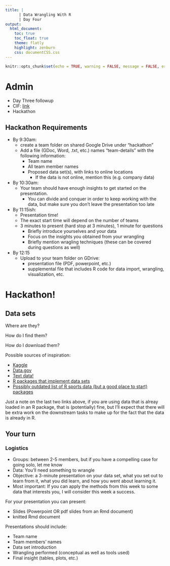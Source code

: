 ```yaml
---
title: | 
      | Data Wrangling With R
      | Day Four
output:
  html_document:
    toc: true
    toc_float: true
    theme: flatly
    highlight: zenburn
    css: documentCSS.css
---
```



```r
knitr::opts_chunk$set(echo = TRUE, warning = FALSE, message = FALSE, error = FALSE, comment = "")
```

# Admin

- Day Three followup
- CIF: [link](https://cif.nd.edu/)
- Hackathon 

## Hackathon Requirements

- By 9:30am:
  - create a team folder on shared Google Drive under "hackathon"
  - Add a file (GDoc, Word, .txt, etc.) names "team-details" with the following information:
    - Team name
    - All team member names
    - Proposed data set(s), with links to online locations
      - If the data is not online, mention this (e.g. company data)
- By 10:30am:
  - Your team should have enough insights to get started on the presentation. 
    - You can divide and conquer in order to keep working with the data, but make sure you don't leave the presentation too late
- By 11:15ish:
  - Presentation time!
  - The exact start time will depend on the number of teams
  - 3 minutes to present (hard stop at 3 minutes), 1 minute for questions
    - Briefly introduce yourselves and your data
    - Focus on the insights you obtained from your wrangling
    - Briefly mention wragling techniques (these can be covered during questions as well)
- By 12:15
  - Upload to your team folder on GDrive:
    - presentation file (PDF, powerpoint, etc.)
    - supplemental file that includes R code for data import, wrangling, visualization, etc. 

# Hackathon!

## Data sets

Where are they?

How do I find them? 

How do I download them? 

Possible sources of inspiration:

- [Kaggle](https://www.kaggle.com/datasets)
- [Data.gov](https://www.data.gov/open-gov/) 
- [Text data!](https://github.com/niderhoff/nlp-datasets) 
- [R packages that implement data sets](https://www.computerworld.com/article/3109890/these-r-packages-import-sports-weather-stock-data-and-more.html)
- [Possibly outdated list of R sports data (but a good place to start) packages](https://www.r-bloggers.com/sports-data-and-r-scope-for-a-thematic-rather-than-task-view-living-post/)


Just a note on the last two links above, if you are using data that is alreay loaded in an R package, that is (potentially) fine, but I'll expect that there will be extra work on the downstream tasks to make up for the fact that the data is already in R. 

## Your turn

### Logistics

- Groups: between 2-5 members, but if you have a compelling case for going solo, let me know
- Data: You'll need something to wrangle
- Objective: a 3-minute presentation on your data set, what you set out to learn from it, what you did learn, and how you went about learning it.
- Most important: If you can apply the methods from this week to some data that interests you, I will consider this week a success.

For your presentation you can present:

- Slides (Powerpoint OR pdf slides from an Rmd document)
- knitted Rmd document

Presentations should include:

- Team name
- Team members' names
- Data set introduction
- Wrangling performed (conceptual as well as tools used)
- Final insight (tables, plots, etc.) 



